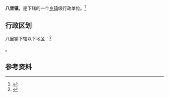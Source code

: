 {{中国乡级行政区|62/08/26/103/000}}

'''八里镇'''，是{{PRC admin/fullname|62/08/26/103/000|3}}下辖的一个[[乡镇|乡镇]]级行政单位。<ref>{{PRC admin/ref sgc|{{PRC admin/parent|62/08/26/103/000}}}}</ref>

== 行政区划 ==

八里镇下辖以下地区：<ref>{{PRC admin/ref sgc|62/08/26/103/000}}</ref>

{{PRC admin/children|62/08/26/103/000}}。

== 参考资料 ==

{{reflist}}

{{行政区划小作品}}
{{PRC admin/navcat|62/08/26/103/000}}